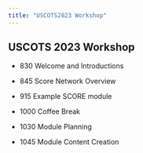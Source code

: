 ```yaml
---
title: "USCOTS2023 Workshop"
---
```


## USCOTS 2023 Workshop

* 830  	Welcome and Introductions

* 845 	Score Network Overview  

* 915 	Example SCORE module 

* 1000  Coffee Break

* 1030 	Module Planning

* 1045  Module Content Creation 





